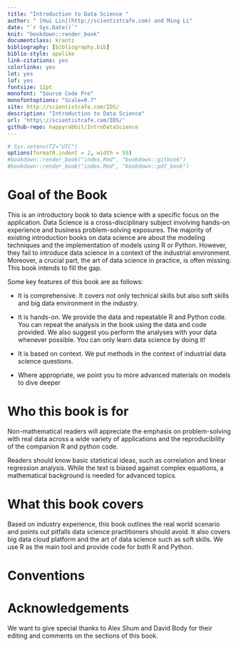 ```yaml
--- 
title: "Introduction to Data Science "
author: " [Hui Lin](http://scientistcafe.com) and Ming Li"
date: "`r Sys.Date()`"
knit: "bookdown::render_book"
documentclass: krantz
bibliography: [bibliography.bib]
biblio-style: apalike
link-citations: yes
colorlinks: yes
lot: yes
lof: yes
fontsize: 12pt
monofont: "Source Code Pro"
monofontoptions: "Scale=0.7"
site: http://scientistcafe.com/IDS/
description: "Introduction to Data Science"
url: 'http\://scientistcafe.com/IDS/'
github-repo: happyrabbit/IntroDataScience
---
```


```r
# Sys.setenv(TZ="UTC")
options(formatR.indent = 2, width = 55)
#bookdown::render_book("index.Rmd", "bookdown::gitbook")
#bookdown::render_book("index.Rmd", "bookdown::pdf_book")
```

# Goal of the Book {-}

This is an introductory book to data science with a specific focus on the application. Data Science is a cross-disciplinary subject involving hands-on experience and business problem-solving exposures. The majority of existing introduction books on data science are about the modeling techniques and the implementation of models using R or Python. However, they fail to introduce data science in a context of the industrial environment. Moreover, a crucial part, the art of data science in practice, is often missing. This book intends to fill the gap. 

Some key features of this book are as follows:

- It is comprehensive. It covers not only technical skills but also soft skills and big data environment in the industry.

- It is hands-on. We provide the data and repeatable R and Python code. You can repeat the analysis in the book using the data and code provided. We also suggest you perform the analyses with your data whenever possible. You can only learn data science by doing it!

- It is based on context. We put methods in the context of industrial data science questions. 

- Where appropriate, we point you to more advanced materials on models to dive deeper

# Who this book is for {-}

Non-mathematical readers will appreciate the emphasis on problem-solving with real data across a wide variety of applications and the reproducibility of the companion R and python code.

Readers should know basic statistical ideas, such as correlation and linear regression analysis. While the text is biased against complex equations, a mathematical background is needed for advanced topics.

# What this book covers {-}

Based on industry experience, this book outlines the real world scenario and points out pitfalls data science practitioners should avoid. It also covers big data cloud platform and the art of data science such as soft skills. We use R as the main tool and provide code for both R and Python.

# Conventions {-}

# Acknowledgements  {-}

We want to give special thanks to Alex Shum and David Body for their editing and comments on the sections of this book. 